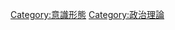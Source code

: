 {{Commonscat|Political ideologies}}

[[Category:意識形態|Category:意識形態]]
[[Category:政治理論|Category:政治理論]]